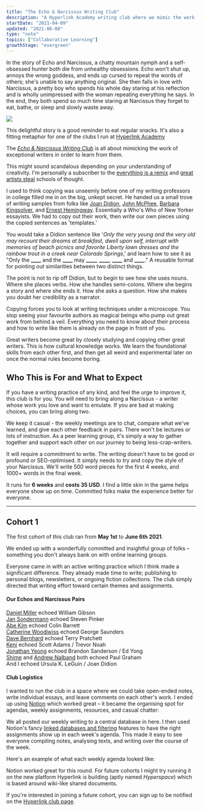 ```yaml
---
title: "The Echo & Narcissus Writing Club"
description: "A Hyperlink Academy writing club where we mimic the work of others"
startDate: "2021-04-09"
updated: "2021-06-08"
type: "note"
topics: ["Collaborative Learning"]
growthStage: "evergreen"
---
```


<IntroParagraph>

In the story of Echo and Narcissus, a chatty mountain nymph and a self-obsessed hunter both die from unhealthy obsessions. Echo won't shut up, annoys the wrong goddess, and ends up cursed to repeat the words of others; she's unable to say anything original. She then falls in love with Narcissus, a pretty boy who spends his whole day staring at his reflection and is wholly unimpressed with the woman repeating everything he says. In the end, they both spend so much time staring at Narcissus they forget to eat, bathe, or sleep and slowly waste away.

</IntroParagraph>

<img src="https://res.cloudinary.com/dxj9qr5gj/image/upload/c_scale,f_auto,q_auto:best,w_800/v1617971024/maggieappleton.com/notes/echo-narcissus/800px-John_William_Waterhouse_-_Echo_and_Narcissus_-_Google_Art_Project_zpecxl.jpg" />

This delightful story is a good reminder to eat regular snacks. It's also a fitting metaphor for one of the clubs I run at [Hyperlink Academy](https://hyperlink.academy/)

The [_Echo & Narcissus Writing Club_](https://hyperlink.academy/courses/echo-and-narcissus-writing-club/118) is all about mimicking the work of exceptional writers in order to learn from them.

This might sound scandalous depending on your understanding of creativity. I'm personally a subscriber to the [everything is a remix](https://vimeo.com/14912890) and [great artists steal](https://austinkleon.com/steal/) schools of thought.

I used to think copying was unseemly before one of my writing professors in college filled me in on the big, unkept secret. He handed us a small trove of writing samples from folks like [Joan Didion](https://en.wikipedia.org/wiki/Joan_Didion), [John McPhee](https://en.wikipedia.org/wiki/John_McPhee), [Barbara Kingsolver](https://en.wikipedia.org/wiki/Barbara_Kingsolver), and [Ernest Hemingway](https://en.wikipedia.org/wiki/Ernest_Hemingway). Essentially a Who's Who of New Yorker essayists. We had to copy out their work, then write our own pieces using the copied sentences as 'templates.'

You would take a Didion sentence like '_Only the very young and the very old may recount their dreams at breakfast, dwell upon self, interrupt with memories of beach picnics and favorite Liberty lawn dresses and the rainbow trout in a creek near Colorado Springs_,' and learn how to see it as "Only the **\_\_\_\_** and the **\_\_\_\_** may **\_\_\_\_**, **\_\_\_\_**, **\_\_\_\_** and **\_\_\_\_**." A reusable format for pointing out similarities between two distinct things.

The point is not to rip off Didion, but to begin to see how she uses nouns. Where she places verbs. How she handles semi-colons. Where she begins a story and where she ends it. How she asks a question. How she makes you doubt her credibility as a narrator.

Copying forces you to look at writing techniques under a microscope. You stop seeing your favourite authors as magical beings who pump out great work from behind a veil. Everything you need to know about their process and how to write like them is already on the page in front of you.

Great writers become great by closely studying and copying other great writers.
This is how cultural knowledge works. We learn the foundational skills from each other first, and then get all weird and experimental later on once the normal rules become boring.

<Spacer small />

## Who This is For and What to Expect

If you have a writing practice of any kind, and feel the urge to improve it, this club is for you. You will need to bring along a Narcissus - a writer whose work you love and want to emulate. If you are bad at making choices, you can bring along two.

We keep it casual - the weekly meetings are to chat, compare what we've learned, and give each other feedback in pairs. There won't be lectures or lots of instruction. As a peer learning group, it's simply a way to gather together and support each other on our journey to being less-crap-writers.

It will require a commitment to write. The writing doesn't have to be good or profound or SEO-optimised. It simply needs to try and copy the style of your Narcissus.
We'll write 500 word pieces for the first 4 weeks, and 1000+ words in the final week.

It runs for **6 weeks** and **costs 35 USD**. I find a little skin in the game helps everyone show up on time. Committed folks make the experience better for everyone.

---

## Cohort 1

The first cohort of this club ran from **May 1st** to **June 6th 2021**.

We ended up with a wonderfully committed and insightful group of folks – something you don't always bank on with online learning groups.

Everyone came in with an active writing practice which I think made a significant difference. They already made time to write; publishing to personal blogs, newsletters, or ongoing fiction collections. The club simply directed that writing effort toward certain themes and assignments.

<Spacer small />

#### Our Echos and Narcissus Pairs

[Daniel Miller](https://twitter.com/danielindustri4) echoed William Gibson  
[Jan Sondermann](https://twitter.com/jsoendermann) echoed Steven Pinker  
[Abe Kim](https://twitter.com/ich_bin_abe) echoed Colin Barrett  
[Catherine Woodiwiss](https://twitter.com/chwoodiwiss) echoed George Saunders  
[Dave Bernhard](https://twitter.com/daveforall) echoed Terry Pratchett  
[Keni](https://adagia.org/writer/13) echoed Scott Adams / Trevor Noah  
[Jonathan Yeong](https://twitter.com/JonoYeong) echoed Brandon Sanderson / Ed Yong  
[Shime](https://shime.sh/) and [Andrew Nalband](https://twitter.com/nalband) both echoed Paul Graham  
And I echoed Ursula K. LeGuin / Joan Didion

<!-- #### What We Wrote

The 500-word weekly assignments lead to some great short pieces. Lots of these were beginnings or experiments – a first pass at an idea, the start of a chapter, a lead in to a longer piece of research. Here's a selection of them:
- [The Ancestral Hall of Side Projects](https://www.jonathanyeong.com/garden/the-ancestral-hall-of-side-projects) by Jonathan Yeong
- [Coming to America - Robbed](https://adagia.org/content/1668) by Keni -->

<Spacer small />

#### Club Logistics

I wanted to run the club in a space where we could take open-ended notes, write individual essays, and leave comments on each other's work. I ended up using [Notion](https://notion.so) which worked great – it became the organising spot for agendas, weekly assignments, resources, and casual chatter:

<ImageFrame
    width="1000px"
    src="https://res.cloudinary.com/dxj9qr5gj/image/upload/c_scale,f_auto,q_auto:best,w_1200/v1623137511/maggieappleton.com/notes/echo-narcissus/The_Echo_Narcissus_Writing_Club_shrink_yfymsh.png"
    alt="Screencapture of our Notion space listing weekly themes and links to other pages"
/>

We all posted our weekly writing to a central database in here. I then used Notion's fancy [linked databases and filtering](https://www.notion.so/Linked-databases-fb007e2798d04c57aee839ecf6ce450a) features to have the right assignments show up in each week's agenda. This made it easy to see everyone compiling notes, analysing texts, and writing over the course of the week.

Here's an example of what each weekly agenda looked like:

<ImageFrame
    width="1000px"
    src="https://res.cloudinary.com/dxj9qr5gj/image/upload/c_scale,f_auto,q_auto:best,w_1200/v1623138078/maggieappleton.com/notes/echo-narcissus/Week_4_-_Descriptions_and_Details_shrink_drzycw.png"
    alt="The agenda, writing pieces, and homework assignment for week 4 of the club"
/>

Notion worked great for this round. For future cohorts I might try running it on the new platform Hyperlink is building (aptly named _Hyperspace_) which is based around wiki-like shared documents.

If you're interested in joining a future cohort, you can sign up to be notified on the [Hyperlink club page](https://hyperlink.academy/courses/echo-and-narcissus-writing-club/118).
